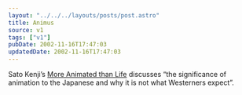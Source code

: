 ```yaml
---
layout: "../../../layouts/posts/post.astro"
title: Animus
source: v1
tags: ["v1"]
pubDate: 2002-11-16T17:47:03
updatedDate: 2002-11-16T17:47:03
---
```


Sato Kenji&#8217;s [More Animated than Life][1] discusses &#8220;the significance of animation to the Japanese and why it is not what Westerners expect&#8221;.

[1]: http://www.kampo.co.jp/kyoto-journal/media/animated.html
